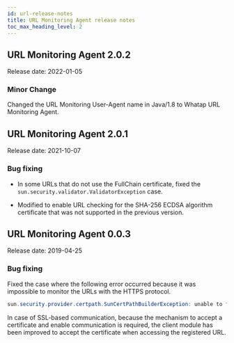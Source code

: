 ```yaml
---
id: url-release-notes
title: URL Monitoring Agent release notes
toc_max_heading_level: 2
---
```


## URL Monitoring Agent 2.0.2

Release date: 2022-01-05 

### Minor Change

Changed the URL Monitoring User-Agent name in Java/1.8 to Whatap URL Monitoring Agent. 

## URL Monitoring Agent 2.0.1

Release date: 2021-10-07

### Bug fixing

-   In some URLs that do not use the FullChain certificate, fixed the `sun.security.validator.ValidatorException` case.

-   Modified to enable URL checking for the SHA-256 ECDSA algorithm certificate that was not supported in the previous version.

## URL Monitoring Agent 0.0.3

Release date: 2019-04-25

### Bug fixing

Fixed the case where the following error occurred because it was impossible to monitor the URLs with the HTTPS protocol.

```java title='Java'
sun.security.provider.certpath.SunCertPathBuilderException: unable to find valid certification path to requested target
```

In case of SSL-based communication, because the mechanism to accept a certificate and enable communication is required, the client module has been improved to accept the certificate when accessing the registered URL.
